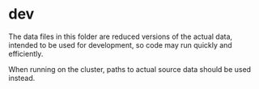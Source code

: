 # dev

The data files in this folder are reduced versions of the actual data, intended to be used for development, so code may run quickly and efficiently.

When running on the cluster, paths to actual source data should be used instead.
